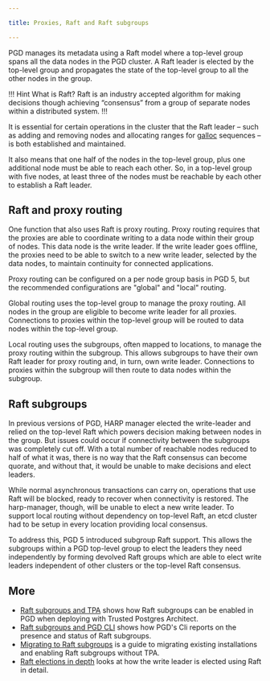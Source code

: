```yaml
---

title: Proxies, Raft and Raft subgroups

---
```


PGD manages its metadata using a  Raft model where a top-level group spans all the data nodes in the PGD cluster. A Raft leader is elected by the top-level group and propagates the state of the top-level group to all the other nodes in the group. 

!!! Hint What is Raft?
Raft is an industry accepted algorithm for making decisions though achieving “consensus” from a group of separate nodes within a distributed system. 
!!!

It is essential for certain operations in the cluster that the Raft leader – such as adding and removing nodes and allocating ranges for [galloc](sequences/#pdg-global-sequences) sequences – is both established and maintained. 

It also means that one half of the nodes in the top-level group, plus one additional node must be able to reach each other. So, in a top-level group with five nodes, at least three of the nodes must be reachable by each other to establish a Raft leader.

## Raft and proxy routing

One function that also uses Raft is proxy routing. Proxy routing requires that the proxies are able to coordinate writing to a data node within their group of nodes. This data node is the write leader. If the write leader goes offline, the proxies need to be able to switch to a new write leader, selected by the data nodes, to maintain continuity for connected applications.

Proxy routing can be configured on a per node group basis in PGD 5, but the recommended configurations are "global" and "local" routing.

Global routing uses the top-level group to manage the proxy routing. All nodes in the group are eligible to become write leader for all proxies. Connections to proxies within the top-level group will be routed to data nodes within the top-level group.

Local routing uses the subgroups, often mapped to locations, to manage the proxy routing within the subgroup. This allows subgroups to have their own Raft leader for proxy routing and, in turn, own write leader. Connections to proxies within the subgroup will then route to data nodes within the subgroup. 

## Raft subgroups

In previous versions of PGD, HARP manager elected the write-leader and relied on the top-level Raft which powers decision making between nodes in the group. But issues could occur if connectivity between the subgroups was completely cut off. With a total number of reachable nodes reduced to half of what it was, there is no way that the Raft consensus can become quorate, and without that, it would be unable to make decisions and elect leaders. 

While normal asynchronous transactions can carry on, operations that use Raft will be blocked, ready to recover when connectivity is restored. The harp-manager, though, will be unable to elect a new write leader. To support local routing without dependency on top-level Raft, an etcd cluster had to be setup in every location providing local consensus.

To address this, PGD 5 introduced subgroup Raft support. This allows the subgroups within a PGD top-level group to elect the leaders they need independently by forming devolved Raft groups which are able to elect write leaders independent of other clusters or the top-level Raft consensus. 


## More

* [Raft subgroups and TPA](01_raft_subgroups_and_tpa) shows how Raft subgroups can be enabled in PGD when deploying with Trusted Postgres Architect.
* [Raft subgroups and PGD CLI](02_raft_subgroups_and_pgd_cli) shows how PGD's Cli reports on the presence and status of Raft subgroups.
* [Migrating to Raft subgroups](03_migrating_to_raft_subgroups) is a guide to migrating existing installations and enabling Raft subgroups without TPA.
* [Raft elections in depth](04_raft_elections_in_depth) looks at how the write leader is elected using Raft in detail.